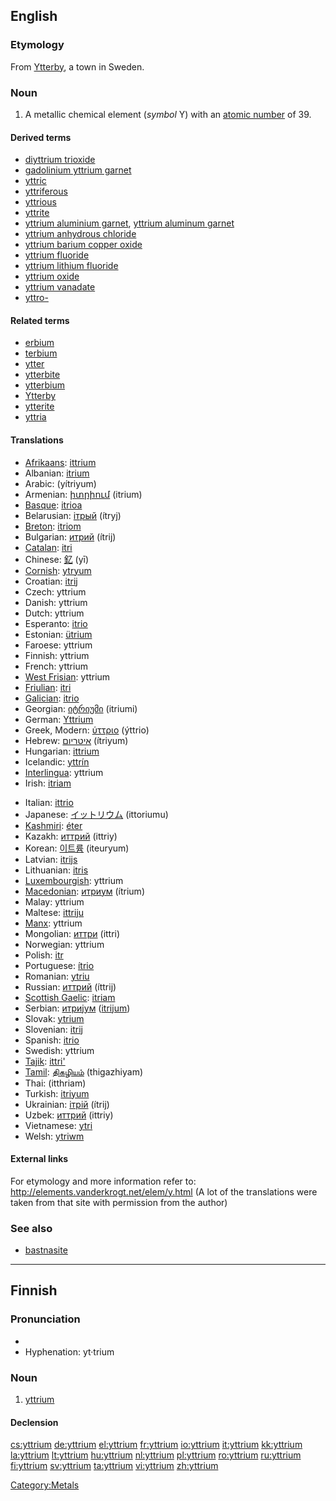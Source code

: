 {{see|Yttrium}}
==English==
{{elements|Y|strontium|Sr|zirconium|Zr}}

===Etymology===
From [[w:Ytterby|Ytterby]], a town in Sweden.

===Noun===
{{en-noun|-}}
{{wikipedia}}

# {{element}} A metallic chemical element (''symbol'' Y) with an [[atomic number]] of 39.

====Derived terms====
* [[diyttrium trioxide]]
* [[gadolinium yttrium garnet]]
* [[yttric]]
* [[yttriferous]]
* [[yttrious]]
* [[yttrite]]
* [[yttrium aluminium garnet]], [[yttrium aluminum garnet]]
* [[yttrium anhydrous chloride]]
* [[yttrium barium copper oxide]]
* [[yttrium fluoride]]
* [[yttrium lithium fluoride]]
* [[yttrium oxide]]
* [[yttrium vanadate]]
* [[yttro-]]

====Related terms====
* [[erbium]]<!--has the same etymology-->
* [[terbium]]<!--has the same etymology-->
* [[ytter]]
* [[ytterbite]]
* [[ytterbium]]<!--has the same etymology-->
* [[w:Ytterby|Ytterby]]
* [[ytterite]]
* [[yttria]]

====Translations====
{{top}}
* [[Afrikaans]]: [[ittrium]]
* Albanian: [[itrium]]
* Arabic: {{Arab|[[يتريوم]]}} (yítriyum) {{m}}
* Armenian: [[իտրիում]] (itrium)
* [[Basque]]: [[itrioa]]
* Belarusian: [[iтрый]] (ítryj) {{m}}
* [[Breton]]: [[itriom]]
* Bulgarian: [[итрий]] (ítrij) {{m}}
* [[Catalan]]: [[itri]]
* Chinese: [[釔]] (yī)
* [[Cornish]]: [[ytryum]]
* Croatian: [[itrij]]
* Czech: yttrium
* Danish: yttrium
* Dutch: yttrium {{n}}
* Esperanto: [[itrio]]
* Estonian: [[ütrium]]
* Faroese: yttrium
* Finnish: yttrium
* French: yttrium {{m}}
* [[West Frisian]]: yttrium
* [[Friulian]]: [[itri]]
* [[Galician]]: [[itrio]]
* Georgian: [[იტრიუმი]] (itriumi)
* German: [[Yttrium]] {{n}}
* Greek, Modern: [[ύττριο]] (ýttrio) {{n}}
* Hebrew: [[איטריום]] (ítriyum)
* Hungarian: [[ittrium]]
* Icelandic: [[yttrín]]
* [[Interlingua]]: yttrium
* Irish: [[itriam]]
{{mid}}
* Italian: [[ittrio]] {{m}}
* Japanese: [[イットリウム]] (ittoriumu)
* [[Kashmiri]]: [[éter]]
* Kazakh: [[иттрий]] (ittriy)
* Korean: [[이트륨]] (iteuryum)
* Latvian: [[itrijs]]
* Lithuanian: [[itris]]
* [[Luxembourgish]]: yttrium
* [[Macedonian]]: [[итриум]] (ítrium) {{m}}
* Malay: yttrium
* Maltese: [[ittriju]]
* [[Manx]]: yttrium
* Mongolian: [[иттри]] (ittri)
* Norwegian: yttrium
* Polish: [[itr]] {{m}}
* Portuguese: [[ítrio]] {{m}}
* Romanian: [[ytriu]] {{n}}
* Russian: [[иттрий]] (íttrij) {{m}}
* [[Scottish Gaelic]]: [[itriam]]
* Serbian: [[итриjум]] ([[itrijum]]) {{m}}
* Slovak: [[ytrium]]
* Slovenian: [[itrij]]
* Spanish: [[itrio]] {{m}}
* Swedish: yttrium
* [[Tajik]]: [[ittri']]
* [[Tamil]]: [[திகழியம்]] (thigazhiyam)
* Thai: {{Thai|[[อิตเทรียม]]}} (itthriam)
* Turkish: [[itriyum]]
* Ukrainian: [[iтрiй]] (ítrij) {{m}}
* Uzbek: [[иттрий]] (ittriy)
* Vietnamese: [[ytri]]
* Welsh: [[ytriwm]]
{{bottom}}

====External links====
For etymology and more information refer to:
http://elements.vanderkrogt.net/elem/y.html
(A lot of the translations were taken from that site with permission from the author)

===See also===
* [[bastnasite]]

[[Category:Metals]]

----

==Finnish==
{{wikipedia|lang=fi}}

===Pronunciation===
* {{IPA|lang=fi|[ˈyt̪ːri͡um]}}
* Hyphenation: yt·trium

===Noun===
{{infl|fi|noun}}

# {{element|lang=fi}} [[#English|yttrium]]

====Declension====
{{fi-decl-tuoli|yttrium|||a|i|np=1}}

[[cs:yttrium]]
[[de:yttrium]]
[[el:yttrium]]
[[fr:yttrium]]
[[io:yttrium]]
[[it:yttrium]]
[[kk:yttrium]]
[[la:yttrium]]
[[lt:yttrium]]
[[hu:yttrium]]
[[nl:yttrium]]
[[pl:yttrium]]
[[ro:yttrium]]
[[ru:yttrium]]
[[fi:yttrium]]
[[sv:yttrium]]
[[ta:yttrium]]
[[vi:yttrium]]
[[zh:yttrium]]